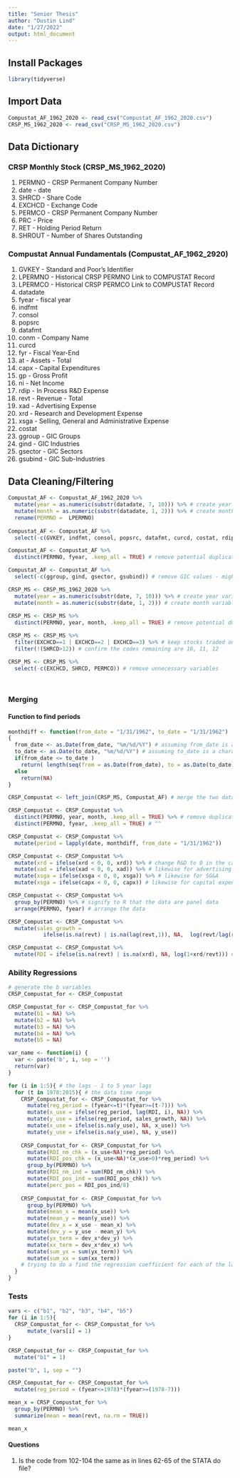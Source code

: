 ```yaml
---
title: "Senior Thesis"
author: "Dustin Lind"
date: "1/27/2022"
output: html_document
---
```



## Install Packages
```r
library(tidyverse)
```


## Import Data
```r
Compustat_AF_1962_2020 <- read_csv("Compustat_AF_1962_2020.csv")
CRSP_MS_1962_2020 <- read_csv("CRSP_MS_1962_2020.csv")
```

## Data Dictionary

### CRSP Monthly Stock (CRSP_MS_1962_2020)
1. PERMNO - CRSP Permanent Company Number
2. date - date
3. SHRCD - Share Code
4. EXCHCD - Exchange Code
5. PERMCO - CRSP Permanent Company Number
6. PRC - Price
7. RET - Holding Period Return
8. SHROUT - Number of Shares Outstanding

### Compustat Annual Fundamentals (Compustat_AF_1962_2920)
1. GVKEY - Standard and Poor's Identifier
2. LPERMNO - Historical CRSP PERMNO Link to COMPUSTAT Record
3. LPERMCO - Historical CRSP PERMCO Link to COMPUSTAT Record 
4. datadate
5. fyear - fiscal year
6. indfmt
7. consol
8. popsrc
9. datafmt
10. conm - Company Name
11. curcd
12. fyr - Fiscal Year-End
13. at - Assets - Total
14. capx - Capital Expenditures
15. gp - Gross Profit
17. ni - Net Income
18. rdip -  In Process R&D Expense
19. revt - Revenue - Total
20. xad - Advertising Expense
21. xrd - Research and Development Expense
22. xsga - Selling, General and Administrative Expense
23. costat 
24. ggroup - GIC Groups
25. gind - GIC Industries
26. gsector - GIC Sectors
27. gsubind - GIC Sub-Industries

## Data Cleaning/Filtering

```r
Compustat_AF <- Compustat_AF_1962_2020 %>%
  mutate(year = as.numeric(substr(datadate, 7, 10))) %>% # create year variable
  mutate(month = as.numeric(substr(datadate, 1, 2))) %>% # create month variable
  rename(PERMNO =  LPERMNO)
  
Compustat_AF <- Compustat_AF %>%
  select(-c(GVKEY, indfmt, consol, popsrc, datafmt, curcd, costat, rdip, fyr, datadate, LPERMCO)) # remove unnecessary variables

Compustat_AF <- Compustat_AF %>%
  distinct(PERMNO, fyear, .keep_all = TRUE) # remove potential duplicate data

Compustat_AF <- Compustat_AF %>%
  select(-c(ggroup, gind, gsector, gsubind)) # remove GIC values - might use later
```

```r
CRSP_MS <- CRSP_MS_1962_2020 %>% 
  mutate(year = as.numeric(substr(date, 7, 10))) %>% # create year variable
  mutate(month = as.numeric(substr(date, 1, 2))) # create month variable
  
CRSP_MS <- CRSP_MS %>% 
  distinct(PERMNO, year, month, .keep_all = TRUE) # remove potential duplicate data

CRSP_MS <- CRSP_MS %>%
  filter(EXCHCD==1 | EXCHCD==2 | EXCHCD==3) %>% # keep stocks traded on NYSE, AMEX, or NASDAQ
  filter(!(SHRCD>12)) # confirm the codes remaining are 10, 11, 12

CRSP_MS <- CRSP_MS %>%
  select(-c(EXCHCD, SHRCD, PERMCO)) # remove unnecessary variables

  
```

### Merging

#### Function to find periods
```r
monthdiff <- function(from_date = "1/31/1962", to_date = "1/31/1962")
{ 
  from_date <- as.Date(from_date, "%m/%d/%Y") # assuming from_date is a character string
  to_date <- as.Date(to_date, "%m/%d/%Y") # assuming to_date is a character string 
  if(from_date <= to_date )
    return( length(seq(from = as.Date(from_date), to = as.Date(to_date), by = "month")) - 1 )
  else
    return(NA)
}
```


```r
CRSP_Compustat <- left_join(CRSP_MS, Compustat_AF) # merge the two datasets (I feel like I'm not merging correctly here)

```

```r
CRSP_Compustat <- CRSP_Compustat %>% 
  distinct(PERMNO, year, month, .keep_all = TRUE) %>% # remove duplicate data
  distinct(PERMNO, fyear, .keep_all = TRUE) # ^^
```

```r
CRSP_Compustat <- CRSP_Compustat %>%
  mutate(period = lapply(date, monthdiff, from_date = "1/31/1962"))

CRSP_Compustat <- CRSP_Compustat %>%
  mutate(xrd = ifelse(xrd < 0, 0, xrd)) %>% # change R&D to 0 in the cases where it it is negative
  mutate(xad = ifelse(xad < 0, 0, xad)) %>% # likewise for advertising expense
  mutate(xsga = ifelse(xsga < 0, 0, xsga)) %>% # likewise for SG&A
  mutate(xsga = ifelse(capx < 0, 0, capx)) # likewise for capital expenditures
```

```r
CRSP_Compustat <- CRSP_Compustat %>%
  group_by(PERMNO) %>% # signify to R that the data are panel data
  arrange(PERMNO, fyear) # arrange the data
```


```r
CRSP_Compustat <- CRSP_Compustat %>%
  mutate(sales_growth = 
           ifelse(is.na(revt) | is.na(lag(revt,1)), NA,  log(revt/lag(revt,1)))) # compute sales growth

CRSP_Compustat <- CRSP_Compustat %>%
  mutate(RDI = ifelse(is.na(revt) | is.na(xrd), NA, log(1+xrd/revt))) # compute R&D intensity metric
```

### Ability Regressions

```r
# generate the b variables
CRSP_Compustat_for <- CRSP_Compustat

CRSP_Compustat_for <- CRSP_Compustat_for %>%
  mutate(b1 = NA) %>%
  mutate(b2 = NA) %>%
  mutate(b3 = NA) %>%
  mutate(b4 = NA) %>%
  mutate(b5 = NA)
```

```r
var_name <- function(i) {
  var <- paste('b', i, sep = '')
  return(var)
}
```


```r
for (i in 1:5){ # the lags - 1 to 5 year lags
  for (t in 1978:2015){ # the data time range
    CRSP_Compustat_for <- CRSP_Compustat_for %>%
      mutate(reg_period = (fyear<=t)*(fyear>=(t-7))) %>%
      mutate(x_use = ifelse(reg_period, lag(RDI, i), NA)) %>%
      mutate(y_use = ifelse(reg_period, sales_growth, NA)) %>%
      mutate(x_use = ifelse(is.na(y_use), NA, x_use)) %>%
      mutate(y_use = ifelse(is.na(y_use), NA, y_use))
    
    CRSP_Compustat_for <- CRSP_Compustat_for %>%
      mutate(RDI_nm_chk = (x_use<NA)*reg_period) %>%
      mutate(RDI_pos_chk = (x_use<NA)*(x_use>0)*reg_period) %>%
      group_by(PERMNO) %>%
      mutate(RDI_nm_ind = sum(RDI_nm_chk)) %>%
      mutate(RDI_pos_ind = sum(RDI_pos_chk)) %>%
      mutate(perc_pos = RDI_pos_ind/8)
    
    CRSP_Compustat_for <- CRSP_Compustat_for %>%
      group_by(PERMNO) %>%
      mutate(mean_x = mean(x_use)) %>%
      mutate(mean_y = mean(y_use)) %>%
      mutate(dev_x = x_use - mean_x) %>%
      mutate(dev_y = y_use - mean_y) %>%
      mutate(yx_term = dev_x*dev_y) %>%
      mutate(xx_term = dev_x*dev_x) %>%
      mutate(sum_yx = sum(yx_term)) %>%
      mutate(sum_xx = sum(xx_term))
    # trying to do a find the regression coefficient for each of the lagged years (see my tests below)
  }
}
```


### Tests

```r
vars <- c("b1", "b2", "b3", "b4", "b5")
for (i in 1:5){
  CRSP_Compustat_for <- CRSP_Compustat_for %>%
      mutate_(vars[i] = 1)
}
```

```r
CRSP_Compustat_for <- CRSP_Compustat_for %>%
  mutate("b1" = 1)
```
```r
paste("b", 1, sep = "")
```


```r
CRSP_Compustat_for <- CRSP_Compustat_for %>%
  mutate(reg_period = (fyear<=1978)*(fyear>=(1978-7)))
```

```r
mean_x = CRSP_Compustat_for %>% 
  group_by(PERMNO) %>%
  summarize(mean = mean(revt, na.rm = TRUE))

mean_x
```






#### Questions
1. Is the code from 102-104 the same as in lines 62-65 of the STATA do file?



